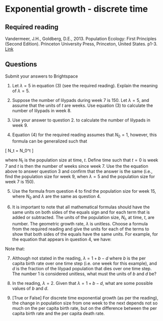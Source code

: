 # Exponential growth - discrete time

## Required reading
Vandermeer, J.H., Goldberg, D.E., 2013. Population Ecology: First Principles (Second Edition). Princeton University Press, Princeton, United States. p1-3. [Link](https://ebookcentral-proquest-com.qe2a-proxy.mun.ca/lib/mun/detail.action?docID=1205619)

## Questions
Submit your answers to Brightspace

1. Let $\lambda = 5$ in equation (3) (see the required reading). Explain the meaning of $\lambda = 5$.

2. Suppose the number of lilypads during week 7 is 150. Let $\lambda = 5$, and assume that the units of $t$ are weeks. Use equation (3) to calculate the number of lilypads in week 8. 

3. Use your answer to question 2. to calculate the number of lilypads in week 9.

4. Equation (4) for the required reading assumes that $N_0=1$, however, this formula can be generalized such that

\[
N_t = N_0\lambda^t
\]

where $N_t$ is the population size at time, $t$. Define time such that $t=0$ is week 7 and $t$ is then the number of weeks since week 7. Use the the equation above to answer question 3 and confirm that the answer is the same (i.e., find the population size for week 9, when $\lambda=5$ and the population size for week 7 is 150).

5. Use the formula from question 4 to find the population size for week 15, where $N_0$ and $\lambda$ are the same as question 4.

6. It is important to note that all mathematical formulas should have the same units on both sides of the equals sign and for each term that is added or subtracted. The units of the population size, $N_t$, at time, $t$, are number. The geometric growth rate, $\lambda$ is unitless. Choose a formula from the required reading and give the units for each of the terms to show that both sides of the equals have the same units. For example, for the equation that appears in question 4, we have:

\begin{eqnarray*}
N_t & = & N_0 \lambda^t \\
\left(\mbox{number}\right)& =&(\mbox{number}) (\mbox{unitless})^{weeks}\\
\left(\mbox{number}\right)& =& \left(\mbox{number}\right)\\
\end{eqnarray*}

Note that:
\begin{eqnarray*}
(\mbox{unitless}) \times (\mbox{quantity with units}) & = & (\mbox{quantity with units}) \\ (\mbox{unitless})^{(\mbox{quantity})}& =& (\mbox{unitless})
\end{eqnarray*}

7. Although not stated in the reading, $\lambda = 1 + b - d$ where $b$ is the per capita birth rate over one time step (i.e. one week for this example), and $d$ is the fraction of the lilypad population that dies over one time step. The number 1 is considered unitless, what must the units of $b$ and $d$ be?

8. In the reading, $\lambda = 2$. Given that $\lambda = 1 + b - d$, what are some possible values of $b$ and $d$.

9. [True or False] For discrete time exponential growth (as per the reading), the change in population size from one week to the next depends not so much on the per capita birth rate, but on the difference between the per capita birth rate and the per capita death rate.
